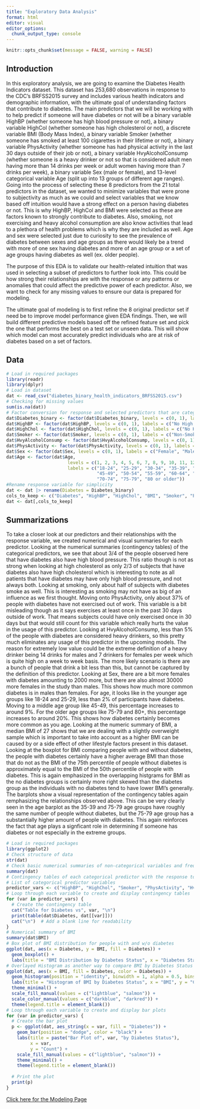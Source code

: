 ```yaml
---
title: "Exploratory Data Analysis"
format: html
editor: visual
editor_options: 
  chunk_output_type: console
---
```

```r
knitr::opts_chunk$set(message = FALSE, warning = FALSE)
```

## Introduction
In this exploratory analysis, we are going to examine the Diabetes Health Indicators dataset. This dataset has 253,680 observations in response to the CDC's BRFSS2015 survey and includes various health indicators and demographic information, with the ultimate goal of understanding factors that contribute to diabetes. The main predictors that we will be working with to help predict if someone will have diabetes or not will be a binary variable HighBP (whether someone has high blood pressure or not), a binary variable HighCol (whether someone has high cholesterol or not), a discrete variable BMI (Body Mass Index), a binary variable Smoker (whether someone has smoked at least 100 cigarettes in their lifetime or not), a binary variable PhysActivity (whether someone has had physical activity in the last 30 days outside of their job or not), a binary variable HvyAlcoholConsump (whether someone is a heavy drinker or not so that is considered adult men having more than 14 drinks per week or adult women having more than 7 drinks per week), a binary variable Sex (male or female), and 13-level categorical variable Age (split up into 13 groups of different age ranges). Going into the process of selecting these 8 predictors from the 21 total predictors in the dataset, we wanted to minimize variables that were prone to subjectivity as much as we could and select variables that we know based off intuition would have a strong effect on a person having diabetes or not. This is why HighBP, HighCol and BMI were selected as these are factors known to strongly contribute to diabetes. Also, smoking, not exercising and heavy alcohol consumption are also know activities that lead to a plethora of health problems which is why they are included as well. Age and sex were selected just due to curiosity to see the prevalence of diabetes between sexes and age groups as there would likely be a trend with more of one sex having diabetes and more of an age group or a set of age groups having diabetes as well (ex. older people).

The purpose of this EDA is to validate our health-related intuition that was used in selecting a subset of predictors to further look into. This could be how strong their relationships are with the response or any patterns or anomalies that could affect the predictive power of each predictor. Also, we want to check for any missing values to ensure our data is prepared for modeling. 

The ultimate goal of modeling is to first refine the 8 original predictor set if need be to improve model performance given EDA findings. Then, we will build different predictive models based off the refined feature set and pick the one that performs the best on a test set or unseen data. This will show which model can most accurately predict individuals who are at risk of diabetes based on a set of factors.

## Data
```r
# Load in required packages
library(readr)
library(dplyr)
# Load in dataset
dat <- read_csv("diabetes_binary_health_indicators_BRFSS2015.csv")
# Checking for missing values
sum(is.na(dat))
# Factor conversion for response and selected predictors that are categorical
dat$Diabetes_binary <- factor(dat$Diabetes_binary, levels = c(0, 1), labels = c("No.Diabetes", "Diabetes"))
dat$HighBP <- factor(dat$HighBP, levels = c(0, 1), labels = c("No High BP", "High BP"))
dat$HighChol <- factor(dat$HighChol, levels = c(0, 1), labels = c("No High Cholesterol", "High Cholesterol"))
dat$Smoker <- factor(dat$Smoker, levels = c(0, 1), labels = c("Non-Smoker", "Smoker"))
dat$HvyAlcoholConsump <- factor(dat$HvyAlcoholConsump, levels = c(0, 1), labels = c("Non-Heavy Drinker", "Heavy Drinker"))
dat$PhysActivity <- factor(dat$PhysActivity, levels = c(0, 1), labels = c("Has Not Exercised Outside of Work", "Has Exercised Outside of Work"))
dat$Sex <- factor(dat$Sex, levels = c(0, 1), labels = c("Female", "Male"))
dat$Age <- factor(dat$Age, 
                       levels = c(1, 2, 3, 4, 5, 6, 7, 8, 9, 10, 11, 12, 13), 
                       labels = c("18-24", "25-29", "30-34", "35-39", "40-44", 
                                  "45-49", "50-54", "55-59", "60-64", "65-69", 
                                  "70-74", "75-79", "80 or older"))
#Rename response variable for simplicity
dat <- dat |> rename(Diabetes = Diabetes_binary)
cols_to_keep <- c("Diabetes", "HighBP", "HighChol", "BMI", "Smoker", "PhysActivity", "HvyAlcoholConsump", "Sex", "Age")
dat <- dat[,cols_to_keep]
```


## Summarizations

To take a closer look at our predictors and their relationships with the response variable, we created numerical and visual summaries for each predictor. Looking at the numerical summaries (contingency tables) of the categorical predictors, we see that about 3/4 of the people observed here that have diabetes also have high blood pressure. This ratio though is not as strong when looking at high cholesterol as only 2/3 of subjects that have diabetes also have high cholesterol which is interesting to note as all patients that have diabetes may have only high blood pressure, and not always both. Looking at smoking, only about half of subjects with diabetes smoke as well. This is interesting as smoking may not have as big of an influence as we first thought. Moving onto PhysActivity, only about 37% of people with diabetes have not exercised out of work. This variable is a bit misleading though as it says exercises at least once in the past 30 days outside of work. That means subjects could have only exercised once in 30 days but that would still count for this variable which really hurts the value in the usage of this predictor. Looking at HvyAlcoholConsump, less than 5% of the people with diabetes are considered heavy drinkers, so this pretty much eliminates any usage of this predictor in the upcoming models. The reason for extremely low value could be the extreme definition of a heavy drinker being 14 drinks for males and 7 drinkers for females per week which is quite high on a week to week basis. The more likely scenario is there are a bunch of people that drink a bit less than this, but cannot be captured by the definition of this predictor. Looking at Sex, there are a bit more females with diabetes amounting to 2000 more, but there are also almost 30000 more females in the study than males. This shows how much more common diabetes is in males than females. For age, it looks like in the younger age groups like 18-24 and 25-29, less than 2% of participants have diabetes. Moving to a middle age group like 45-49, this percentage increases to around 9%. For the older age groups like 75-79 and 80+, this percentage increases to around 20%. This shows how diabetes certainly becomes more common as you age. Looking at the numeric summary of BMI, a median BMI of 27 shows that we are dealing with a slightly overweight sample which is important to take into account as a higher BMI can be caused by or a side effect of other lifestyle factors present in this dataset. Looking at the boxplot for BMI comparing people with and without diabetes, the people with diabetes certainly have a higher average BMI than those that do not as the BMI of the 75th percentile of people without diabetes is approximately equal to the BMI of the 50th percentile of people with diabetes. This is again emphasized in the overlapping histgrams for BMI as the no diabetes groups is certainly more right skewed than the diabetes group as the individuals with no diabetes tend to have lower BMI's generally. The barplots show a visual representation of the contingency tables again remphasizing the relationships observed above. This can be very clearly seen in the age barplot as the 35-39 and 75-79 age groups have roughly the same number of people without diabetes, but the 75-79 age group has a substantially higher amount of people with diabetes. This again reinforces the fact that age plays a signficant role in determining if someone has diabetes or not especially in the extreme groups.
```r
# Load in required packages
library(ggplot2)
# Check structure of data
str(dat)
# Check basic numerical summaries of non-categorical variables and frequencies in each level for categorical variables
summary(dat)
# Contingency tables of each categorical predictor with the response to see how they relate and interact
# List of categorical predictor variables
predictor_vars <- c("HighBP", "HighChol", "Smoker", "PhysActivity", "HvyAlcoholConsump", "Sex", "Age")
# Loop through each variable to create and display contingency tables
for (var in predictor_vars) {
  # Create the contingency table
  cat("Table for Diabetes vs", var, "\n")
  print(table(dat$Diabetes, dat[[var]]))
  cat("\n")  # Add a blank line for readability
}
# Numerical summary of BMI
summary(dat$BMI)
# Box plot of BMI distribution for people with and w/o diabetes
ggplot(dat, aes(x = Diabetes, y = BMI, fill = Diabetes)) +
  geom_boxplot() +
  labs(title = "BMI Distribution by Diabetes Status", x = "Diabetes Status", y = "BMI")
# Overlayed Histogram as another way to compare BMI by Diabetes Status
ggplot(dat, aes(x = BMI, fill = Diabetes, color = Diabetes)) +
  geom_histogram(position = "identity", binwidth = 1, alpha = 0.5, bins = 30) +
  labs(title = "Histogram of BMI by Diabetes Status", x = "BMI", y = "Count") +
  theme_minimal() +
  scale_fill_manual(values = c("lightblue", "salmon")) +
  scale_color_manual(values = c("darkblue", "darkred")) +
  theme(legend.title = element_blank())
# Loop through each variable to create and display bar plots
for (var in predictor_vars) {
  # Create the bar plot
  p <- ggplot(dat, aes_string(x = var, fill = "Diabetes")) +
    geom_bar(position = "dodge", color = "black") +
    labs(title = paste("Bar Plot of", var, "by Diabetes Status"),
         x = var,
         y = "Count") +
    scale_fill_manual(values = c("lightblue", "salmon")) +
    theme_minimal() +
    theme(legend.title = element_blank())
  
  # Print the plot
  print(p)
}
```



[Click here for the Modeling Page](Modeling.html)